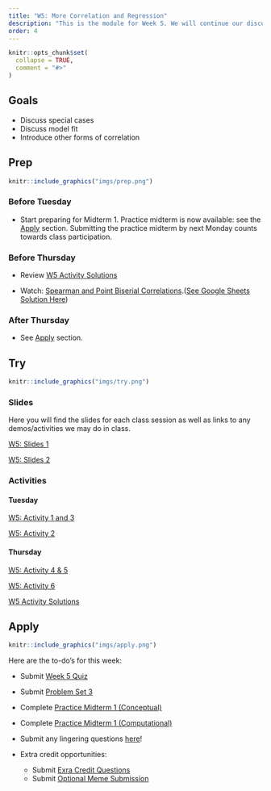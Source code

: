 ```yaml
---
title: "W5: More Correlation and Regression"
description: "This is the module for Week 5. We will continue our discussion of correlation and regression."
order: 4
---
```


```r
knitr::opts_chunk$set(
  collapse = TRUE,
  comment = "#>"
)
```

## Goals

- Discuss special cases
- Discuss model fit
- Introduce other forms of correlation

## Prep 

:::::{.card .border .border-2 .border-info}
:::: {.grid .g-0}
::: {.g-col-3}
:::: {.card-body}

```r
knitr::include_graphics("imgs/prep.png")
```

::::
:::

::: {.g-col-9}
:::: {.card-body}

### Before Tuesday

- Start preparing for Midterm 1. Practice midterm is now available: see the [Apply](#apply) section. Submitting the practice midterm by next Monday counts towards class participation.

### Before Thursday

- Review [W5 Activity Solutions](https://docs.google.com/spreadsheets/d/14XuoLvnl9BpY0-ul54TQ8zCeoBcS0n_hfKV3OpSOFgQ/edit?usp=sharing)

- Watch: <span style="color:#508AB0"><a href="https://bowdoin.instructure.com/courses/6949/modules/items/447896" target="_blank">Spearman and Point Biserial Correlations</a></span>.([See Google Sheets Solution Here](https://docs.google.com/spreadsheets/d/10Qt8QBd-l6da4as99_5jtqqxVXfKs8yOI9qILnbiDFo/edit?usp=sharing))


### After Thursday

- See [Apply](#apply) section.
::::
:::
::::
:::::

## Try {.mt-5}

:::::{.card .border .border-2 .border-info}
:::: {.grid .g-0}
::: {.g-col-3}
:::: {.card-body}

```r
knitr::include_graphics("imgs/try.png")
```

::::
:::

::: {.g-col-9}
:::: {.card-body}

### Slides

Here you will find the slides for each class session as well as links to any demos/activities we may do in class.

<a class="btn btn-outline-info" href="../../slides/W5_model_fit.pdf" role="button" target="_blank">W5: Slides 1</a>

<a class="btn btn-outline-info" href="../../slides/W5_assumptions.pdf" role="button" target="_blank">W5: Slides 2</a>

<!-- <a class="btn btn-outline-info" href="../../slides/W6_sampling.pdf" role="button" target="_blank">W6: Slides 2</a> -->

### Activities

#### Tuesday

<a class="btn btn-outline-info" href="https://docs.google.com/spreadsheets/d/1ntMP0RihLRZOR7FyDOXMFBFk3qOu93qtogF9-yuD7m4/edit?usp=sharing" role="button" target="_blank">W5: Activity 1 and 3 </a>

<a class="btn btn-outline-info" href="https://bowdoin.instructure.com/courses/6949/modules/items/453459" role="button" target="_blank">W5: Activity 2</a>

#### Thursday
<a class="btn btn-outline-info" href="https://docs.google.com/spreadsheets/d/1ntMP0RihLRZOR7FyDOXMFBFk3qOu93qtogF9-yuD7m4/edit?usp=sharing" role="button" target="_blank">W5: Activity 4 & 5</a>

<a class="btn btn-outline-info" href="https://bowdoin.instructure.com/courses/6949/modules/items/454267" role="button" target="_blank">W5: Activity 6</a>




[W5 Activity Solutions](https://docs.google.com/spreadsheets/d/14XuoLvnl9BpY0-ul54TQ8zCeoBcS0n_hfKV3OpSOFgQ/edit?usp=sharing)


::::
:::


::::
:::::

## Apply {.mt-5}

:::::{.card .border .border-2 .border-info}
:::: {.grid .g-0}
::: {.g-col-3}
:::: {.card-body}

```r
knitr::include_graphics("imgs/apply.png")
```

::::
:::

::: {.g-col-9}
:::: {.card-body}

Here are the to-do's for this week:

- Submit <span style="color:#508AB0"><a href="https://bowdoin.instructure.com/courses/6949/modules/items/430227" target="_blank">Week 5 Quiz</a></span> 
- Submit <span style="color:#508AB0"><a href="https://bowdoin.instructure.com/courses/6949/modules/items/430230" target="_blank">Problem Set 3</a></span>
- Complete <span style="color:#508AB0"><a href="https://bowdoin.instructure.com/courses/6949/modules/items/430213" target="_blank">Practice Midterm 1 (Conceptual)</a></span>
- Complete <span style="color:#508AB0"><a href="https://bowdoin.instructure.com/courses/6949/modules/items/453110" target="_blank">Practice Midterm 1 (Computational)</a></span>
- Submit any lingering questions <a href="https://forms.gle/pv2XV6e1Jist7SUf7" target="_blank">here</a>! 

- Extra credit opportunities:
  - Submit <span style="color:#508AB0"><a href="" target="_blank">Exra Credit Questions</a></span>
  - Submit <span style="color:#508AB0"><a href="" target="_blank">Optional Meme Submission</a></span> 

::::
:::


::::
:::::